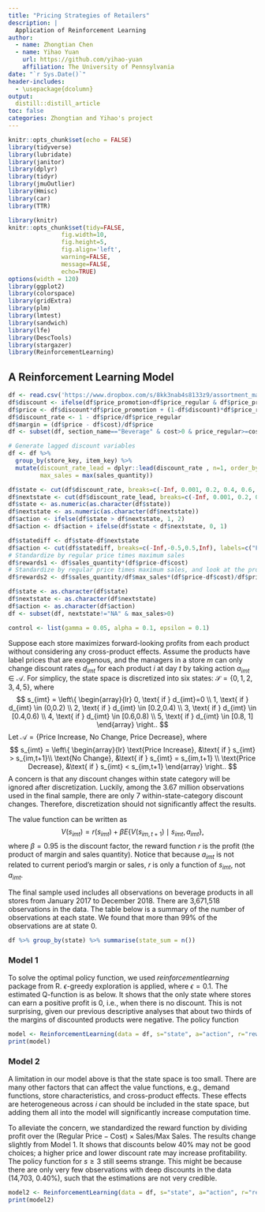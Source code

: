 ```yaml
---
title: "Pricing Strategies of Retailers"
description: |
  Application of Reinforcement Learning
author:
  - name: Zhongtian Chen
  - name: Yihao Yuan
    url: https://github.com/yihao-yuan
    affiliation: The University of Pennsylvania
date: "`r Sys.Date()`"
header-includes:
  - \usepackage{dcolumn}  
output: 
  distill::distill_article
toc: false
categories: Zhongtian and Yihao's project
---
```


```r
knitr::opts_chunk$set(echo = FALSE)
library(tidyverse)
library(lubridate)
library(janitor)
library(dplyr)
library(tidyr)
library(jmuOutlier)
library(Hmisc)
library(car)
library(TTR)

library(knitr)
knitr::opts_chunk$set(tidy=FALSE, 
               fig.width=10,
               fig.height=5,
               fig.align='left',
               warning=FALSE,
               message=FALSE,
               echo=TRUE)
options(width = 120)
library(ggplot2)
library(colorspace)
library(gridExtra)
library(plm)
library(lmtest)
library(sandwich)
library(lfe)
library(DescTools)
library(stargazer)
library(ReinforcementLearning)
```
  
## A Reinforcement Learning Model

```r
df <- read.csv('https://www.dropbox.com/s/8kk3nab4s8133z9/assortment_matched.csv?dl=1', header = TRUE, sep = ",")
df$discount <- ifelse(df$price_promotion<df$price_regular & df$price_promotion!=0, 1, 0)
df$price <- df$discount*df$price_promotion + (1-df$discount)*df$price_regular
df$discount_rate <- 1 - df$price/df$price_regular
df$margin = (df$price - df$cost)/df$price
df <- subset(df, section_name=="Beverage" & cost>0 & price_regular>=cost)

# Generate lagged discount variables
df <- df %>%
  group_by(store_key, item_key) %>%
  mutate(discount_rate_lead = dplyr::lead(discount_rate , n=1, order_by = timestamp),
         max_sales = max(sales_quantity))

df$state <- cut(df$discount_rate, breaks=c(-Inf, 0.001, 0.2, 0.4, 0.6, 0.8, Inf), labels=c(0,1,2,3,4,5))
df$nextstate <- cut(df$discount_rate_lead, breaks=c(-Inf, 0.001, 0.2, 0.4, 0.6, 0.8, Inf), labels=c(0,1,2,3,4,5))
df$state <- as.numeric(as.character(df$state))
df$nextstate <- as.numeric(as.character(df$nextstate))
df$action <- ifelse(df$state > df$nextstate, 1, 2)
df$action <- df$action + ifelse(df$state < df$nextstate, 0, 1)

df$statediff <- df$state-df$nextstate
df$action <- cut(df$statediff, breaks=c(-Inf,-0.5,0.5,Inf), labels=c("Price Decrease","No change","Price Increase"))
# Standardize by regular price times maximum sales
df$rewards1 <- df$sales_quantity*(df$price-df$cost)
# Standardize by regular price times maximum sales, and look at the profits
df$rewards2 <- df$sales_quantity/df$max_sales*(df$price-df$cost)/df$price_regular

df$state <- as.character(df$state)
df$nextstate <- as.character(df$nextstate)
df$action <- as.character(df$action)
df <- subset(df, nextstate!="NA" & max_sales>0)

control <- list(gamma = 0.05, alpha = 0.1, epsilon = 0.1)
```

Suppose each store maximizes forward-looking profits from each product without considering any cross-product effects. Assume the products have label prices that are exogenous, and the managers in a store $m$ can only change discount rates $d_{imt}$ for each product $i$ at day $t$ by taking action $a_{imt} \in \mathcal{A}$. For simplicy, the state space is discretized into six states: $\mathcal{S}=\{0,1,2,3,4,5\}$, where
$$
s_{imt} = \left\{
             \begin{array}{lr}
             0, \text{ if } d_{imt}=0  \\
             1, \text{ if } d_{imt} \in (0,0.2)  \\
             2, \text{ if } d_{imt} \in [0.2,0.4)  \\
             3, \text{ if } d_{imt} \in [0.4,0.6)  \\
             4, \text{ if } d_{imt} \in [0.6,0.8)  \\
             5, \text{ if } d_{imt} \in [0.8, 1] 
             \end{array}
\right..
$$
Let $\mathcal{A} = \{ \text{Price Increase, No Change, Price Decrease}\}$, where
$$
s_{imt} = \left\{
             \begin{array}{lr}
             \text{Price Increase}, &\text{ if } s_{imt} > s_{im,t+1}\\
             \text{No Change}, &\text{ if } s_{imt} = s_{im,t+1}  \\
             \text{Price Decrease}, &\text{ if } s_{imt} < s_{im,t+1} 
             \end{array}
\right..
$$
A concern is that any discount changes within state category will be ignored after discretization. Luckily, among the 3.67 million observations used in the final sample, there are only 7 within-state-category discount changes. Therefore, discretization should not significantly affect the results.

The value function can be written as
$$ V(s_{imt}) = r(s_{imt}) + \beta E\{V(s_{im,t+1})\mid s_{imt}, a_{imt}\},$$
where $\beta = 0.95$ is the discount factor, the reward function $r$ is the profit (the product of margin and sales quantity). Notice that because $a_{imt}$ is not related to current period's margin or sales, $r$ is only a function of $s_{imt}$, not $a_{imt}$.

The final sample used includes all observations on beverage products in all stores from January 2017 to December 2018. There are 3,671,518 observations in the data. The table below is a summary of the number of observations at each state. We found that more than 99% of the observations are at state 0.

```r
df %>% group_by(state) %>% summarise(state_sum = n())
```

### Model 1

To solve the optimal policy function, we used *reinforcementlearning* package from R. $\epsilon$-greedy exploration is applied, where $\epsilon = 0.1$. The estimated Q-function is as below. It shows that the only state where stores can earn a positive profit is 0, i.e., when there is no discount. This is not surprising, given our previous descriptive analyses that about two thirds of the margins of discounted products were negative. The policy function 

```r
model <- ReinforcementLearning(data = df, s="state", a="action", r="rewards1", s_new="nextstate", control = control)
print(model)
```

### Model 2

A limitation in our model above is that the state space is too small. There are many other factors that can affect the value functions, e.g., demand functions, store characteristics, and cross-product effects. These effects are heterogeneous across $i$ can should be included in the state space, but adding them all into the model will significantly increase computation time. 

To alleviate the concern, we standardized the reward function by dividing profit over the $(\text{Regular Price} - \text{Cost})\times \text{Sales} /\text{Max Sales}$. The results change slightly from Model 1. It shows that discounts below 40% may not be good choices; a higher price and lower discount rate may increase profitability. The policy function for $s\geq 3$ still seems strange. This might be because there are only very few observations with deep discounts in the data (14,703, 0.40%), such that the estimations are not very credible.

```r
model2 <- ReinforcementLearning(data = df, s="state", a="action", r="rewards2", s_new="nextstate", control = control)
print(model2)
```